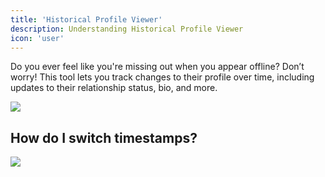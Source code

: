 ```yaml
---
title: 'Historical Profile Viewer'
description: Understanding Historical Profile Viewer
icon: 'user'
---
```


Do you ever feel like you're missing out when you appear offline? Don’t worry! This tool lets you track changes to their profile over time, including updates to their relationship status, bio, and more.

<Frame caption="Profile Viewer Preview">
  <img src="/images/Historical Profile Viewer/profile-viewer.png" />
</Frame>

## How do I switch timestamps?

<Frame>
  <img src="/images/Historical Profile Viewer/how2timestamp.png" />
</Frame>